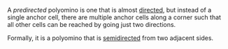 A _predirected_ polyomino is one that is almost [directed](/classes/directed), but instead of a single anchor cell, there are multiple anchor cells along a corner such that all other cells can be reached by going just two directions.

Formally, it is a polyomino that is [semidirected](/classes/semidirected) from two adjacent sides.
